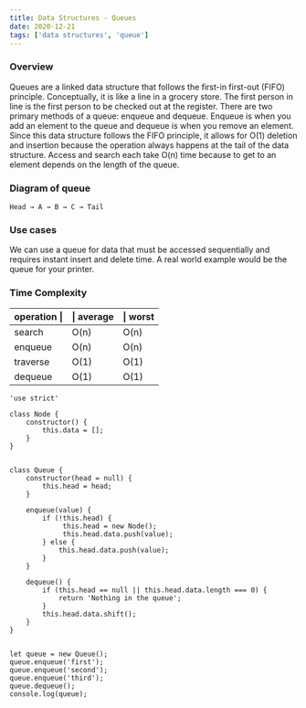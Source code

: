 ```yaml
---
title: Data Structures - Queues
date: 2020-12-21
tags: ['data structures', 'queue']
---
```


### Overview

Queues are a linked data structure that follows the first-in first-out (FIFO) principle. Conceptually, it is like a line in a grocery store. The first person in line is the first person to be checked out at the register. There are two primary methods of a queue: enqueue and dequeue. Enqueue is when you add an element to the queue and dequeue is when you remove an element. Since this data structure follows the FIFO principle, it allows for O(1) deletion and insertion because the operation always happens at the tail of the data structure. Access and search each take O(n) time because to get to an element depends on the length of the queue.

### Diagram of queue
	Head → A → B → C → Tail

### Use cases
We can use a queue for data that must be accessed sequentially and requires instant insert and delete time. A real world example would be the queue for your printer.


### Time Complexity
operation \| |\| average |\| worst
--- | --- | ---
search  	| O(n) |	O(n) 
enqueue          | O(n) |    	O(n) 
traverse	| O(1) |	O(1)
dequeue		| O(1) |	O(1)



```
'use strict'

class Node {
	constructor() {                                                
		this.data = [];
	}
}


class Queue {
	constructor(head = null) {
		this.head = head;
	}

	enqueue(value) {
		if (!this.head) {
			 this.head = new Node();
			 this.head.data.push(value);
		} else {
			this.head.data.push(value);
		}
	}

	dequeue() {
		if (this.head == null || this.head.data.length === 0) {
			return 'Nothing in the queue';
		}
		this.head.data.shift();
	}
}


let queue = new Queue();
queue.enqueue('first');
queue.enqueue('second');
queue.enqueue('third');
queue.dequeue();
console.log(queue);



```


